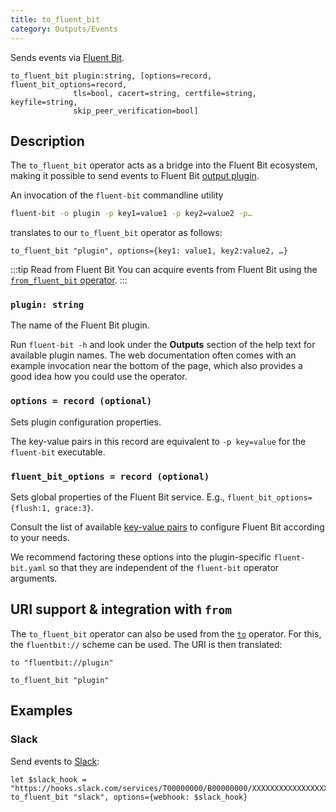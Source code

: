 ```yaml
---
title: to_fluent_bit
category: Outputs/Events
---
```


Sends events via [Fluent Bit](https://docs.fluentbit.io/).

```tql
to_fluent_bit plugin:string, [options=record, fluent_bit_options=record,
              tls=bool, cacert=string, certfile=string, keyfile=string,
              skip_peer_verification=bool]
```

## Description

The `to_fluent_bit` operator acts as a bridge into the Fluent Bit ecosystem,
making it possible to send events to Fluent Bit [output plugin][outputs].

[outputs]: https://docs.fluentbit.io/manual/pipeline/outputs

An invocation of the `fluent-bit` commandline utility

```bash
fluent-bit -o plugin -p key1=value1 -p key2=value2 -p…
```

translates to our `to_fluent_bit` operator as follows:

```tql
to_fluent_bit "plugin", options={key1: value1, key2:value2, …}
```

:::tip Read from Fluent Bit
You can acquire events from Fluent Bit using the [`from_fluent_bit` operator](/reference/operators/from_fluent_bit).
:::

### `plugin: string`

The name of the Fluent Bit plugin.

Run `fluent-bit -h` and look under the **Outputs** section of the
help text for available plugin names. The web documentation often comes with an
example invocation near the bottom of the page, which also provides a good idea
how you could use the operator.

### `options = record (optional)`

Sets plugin configuration properties.

The key-value pairs in this record are equivalent to `-p key=value` for the
`fluent-bit` executable.

### `fluent_bit_options = record (optional)`

Sets global properties of the Fluent Bit service. E.g., `fluent_bit_options={flush:1, grace:3}`.

Consult the list of available [key-value pairs][service-properties] to configure
Fluent Bit according to your needs.

[service-properties]: https://docs.fluentbit.io/manual/administration/configuring-fluent-bit/classic-mode/configuration-file#config_section

We recommend factoring these options into the plugin-specific `fluent-bit.yaml`
so that they are independent of the `fluent-bit` operator arguments.


<TLSOptions tls_default="false"/>

## URI support & integration with `from`

The `to_fluent_bit` operator can also be used from the [`to`](/reference/operators/to)
operator. For this, the `fluentbit://` scheme can be used. The URI is then translated:

```tql
to "fluentbit://plugin"
```
```tql
to_fluent_bit "plugin"
```

## Examples

### Slack

Send events to [Slack](https://docs.fluentbit.io/manual/pipeline/outputs/slack):

```tql
let $slack_hook = "https://hooks.slack.com/services/T00000000/B00000000/XXXXXXXXXXXXXXXXXXXXXXXX"
to_fluent_bit "slack", options={webhook: $slack_hook}
```
